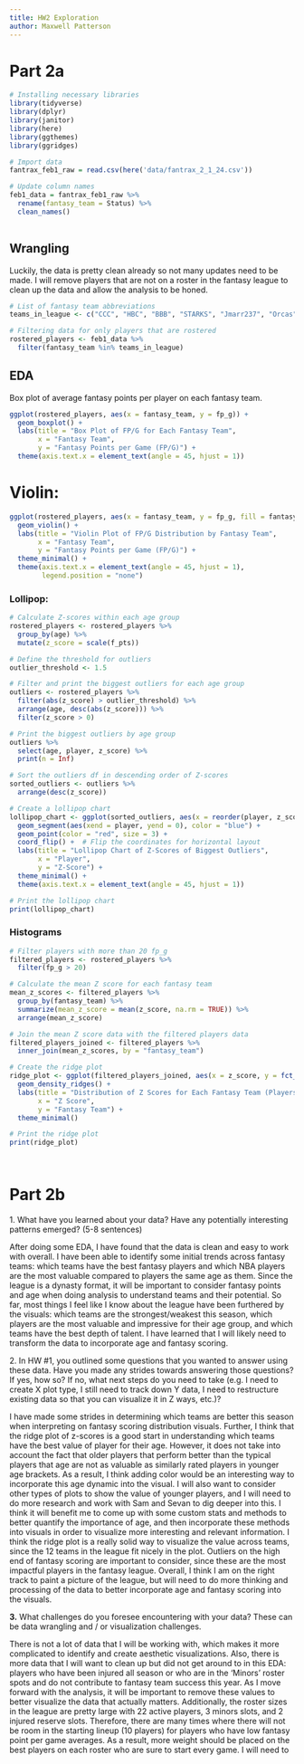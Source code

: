 ```yaml
---
title: HW2 Exploration
author: Maxwell Patterson
---
```


# Part 2a

```r

# Installing necessary libraries
library(tidyverse)
library(dplyr)
library(janitor)
library(here)
library(ggthemes)
library(ggridges)
```

```r
# Import data
fantrax_feb1_raw = read.csv(here('data/fantrax_2_1_24.csv'))

# Update column names
feb1_data = fantrax_feb1_raw %>% 
  rename(fantasy_team = Status) %>% 
  clean_names() 
  
```

## Wrangling

Luckily, the data is pretty clean already so not many updates need to be made. I will remove players that are not on a roster in the fantasy league to clean up the data and allow the analysis to be honed.

```r
# List of fantasy team abbreviations
teams_in_league <- c("CCC", "HBC", "BBB", "STARKS", "Jmarr237", "Orcas", "VSL", "GBRAYERS", "BIGFOOTS", "SDP", "maxpat01", "SERP")

# Filtering data for only players that are rostered
rostered_players <- feb1_data %>% 
  filter(fantasy_team %in% teams_in_league) 

```

## EDA

Box plot of average fantasy points per player on each fantasy team.

```r

ggplot(rostered_players, aes(x = fantasy_team, y = fp_g)) +
  geom_boxplot() +
  labs(title = "Box Plot of FP/G for Each Fantasy Team",
       x = "Fantasy Team",
       y = "Fantasy Points per Game (FP/G)") +
  theme(axis.text.x = element_text(angle = 45, hjust = 1))
```

# Violin:

```r
ggplot(rostered_players, aes(x = fantasy_team, y = fp_g, fill = fantasy_team)) +
  geom_violin() +
  labs(title = "Violin Plot of FP/G Distribution by Fantasy Team",
       x = "Fantasy Team",
       y = "Fantasy Points per Game (FP/G)") +
  theme_minimal() +
  theme(axis.text.x = element_text(angle = 45, hjust = 1),
        legend.position = "none")
```

### Lollipop:

```r

# Calculate Z-scores within each age group
rostered_players <- rostered_players %>%
  group_by(age) %>%
  mutate(z_score = scale(f_pts))

# Define the threshold for outliers 
outlier_threshold <- 1.5

# Filter and print the biggest outliers for each age group
outliers <- rostered_players %>%
  filter(abs(z_score) > outlier_threshold) %>%
  arrange(age, desc(abs(z_score))) %>% 
  filter(z_score > 0)

# Print the biggest outliers by age group
outliers %>%
  select(age, player, z_score) %>%
  print(n = Inf)

```

```r
# Sort the outliers df in descending order of Z-scores
sorted_outliers <- outliers %>%
  arrange(desc(z_score))

# Create a lollipop chart
lollipop_chart <- ggplot(sorted_outliers, aes(x = reorder(player, z_score), y = z_score)) +
  geom_segment(aes(xend = player, yend = 0), color = "blue") +
  geom_point(color = "red", size = 3) +
  coord_flip() +  # Flip the coordinates for horizontal layout
  labs(title = "Lollipop Chart of Z-Scores of Biggest Outliers",
       x = "Player",
       y = "Z-Score") +
  theme_minimal() +
  theme(axis.text.x = element_text(angle = 45, hjust = 1))

# Print the lollipop chart
print(lollipop_chart)

```

### Histograms

```r
# Filter players with more than 20 fp_g
filtered_players <- rostered_players %>%
  filter(fp_g > 20)

# Calculate the mean Z score for each fantasy team
mean_z_scores <- filtered_players %>%
  group_by(fantasy_team) %>%
  summarize(mean_z_score = mean(z_score, na.rm = TRUE)) %>%
  arrange(mean_z_score)

# Join the mean Z score data with the filtered players data
filtered_players_joined <- filtered_players %>%
  inner_join(mean_z_scores, by = "fantasy_team")

# Create the ridge plot
ridge_plot <- ggplot(filtered_players_joined, aes(x = z_score, y = fct_reorder(fantasy_team, mean_z_score))) +
  geom_density_ridges() +
  labs(title = "Distribution of Z Scores for Each Fantasy Team (Players with >20 FP/G)",
       x = "Z Score",
       y = "Fantasy Team") +
  theme_minimal()

# Print the ridge plot
print(ridge_plot)




```

# Part 2b

1\. What have you learned about your data? Have any potentially interesting patterns emerged? (5-8 sentences)

After doing some EDA, I have found that the data is clean and easy to work with overall. I have been able to identify some initial trends across fantasy teams: which teams have the best fantasy players and which NBA players are the most valuable compared to players the same age as them. Since the league is a dynasty format, it will be important to consider fantasy points and age when doing analysis to understand teams and their potential. So far, most things I feel like I know about the league have been furthered by the visuals: which teams are the strongest/weakest this season, which players are the most valuable and impressive for their age group, and which teams have the best depth of talent. I have learned that I will likely need to transform the data to incorporate age and fantasy scoring.

2\. In HW #1, you outlined some questions that you wanted to answer using these data. Have you made any strides towards answering those questions? If yes, how so? If no, what next steps do you need to take (e.g. I need to create X plot type, I still need to track down Y data, I need to restructure existing data so that you can visualize it in Z ways, etc.)?

I have made some strides in determining which teams are better this season when interpreting on fantasy scoring distribution visuals. Further, I think that the ridge plot of z-scores is a good start in understanding which teams have the best value of player for their age. However, it does not take into account the fact that older players that perform better than the typical players that age are not as valuable as similarly rated players in younger age brackets. As a result, I think adding color would be an interesting way to incorporate this age dynamic into the visual. I will also want to consider other types of plots to show the value of younger players, and I will need to do more research and work with Sam and Sevan to dig deeper into this. I think it will benefit me to come up with some custom stats and methods to better quantify the importance of age, and then incorporate these methods into visuals in order to visualize more interesting and relevant information. I think the ridge plot is a really solid way to visualize the value across teams, since the 12 teams in the league fit nicely in the plot. Outliers on the high end of fantasy scoring are important to consider, since these are the most impactful players in the fantasy league. Overall, I think I am on the right track to paint a picture of the league, but will need to do more thinking and processing of the data to better incorporate age and fantasy scoring into the visuals.

**3.** What challenges do you foresee encountering with your data? These can be data wrangling and / or visualization challenges.

There is not a lot of data that I will be working with, which makes it more complicated to identify and create aesthetic visualizations. Also, there is more data that I will want to clean up but did not get around to in this EDA: players who have been injured all season or who are in the 'Minors' roster spots and do not contribute to fantasy team success this year. As I move forward with the analysis, it will be important to remove these values to better visualize the data that actually matters. Additionally, the roster sizes in the league are pretty large with 22 active players, 3 minors slots, and 2 injured reserve slots. Therefore, there are many times where there will not be room in the starting lineup (10 players) for players who have low fantasy point per game averages. As a result, more weight should be placed on the best players on each roster who are sure to start every game. I will need to
